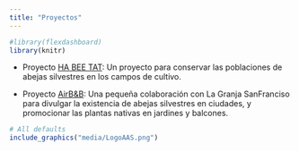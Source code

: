 ```yaml
---
title: "Proyectos"
---
```


```r
#library(flexdashboard)
library(knitr)
```

- Proyecto [HA BEE TAT](habeetat.html): Un proyecto para conservar las poblaciones de abejas silvestres en los campos de cultivo.   

- Proyecto [AirB&B](airbnb.html): Una pequeña colaboración con La Granja SanFranciso para divulgar la existencia de abejas silvestres en ciudades, y promocionar las plantas nativas en jardines y balcones.


```r
# All defaults
include_graphics("media/LogoAAS.png")
```
